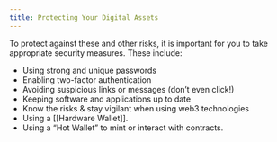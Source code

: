 ```yaml
---
title: Protecting Your Digital Assets
---
```


To protect against these and other risks, it is important for you to take appropriate security measures. These include:

* Using strong and unique passwords
* Enabling two-factor authentication
* Avoiding suspicious links or messages (don’t even click!)
* Keeping  software and applications up to date
* Know the risks & stay vigilant when using web3 technologies
* Using a \[\[Hardware Wallet]].
* Using a “Hot Wallet” to mint or interact with contracts.

<Nutshell children="Hardware Wallet" />
